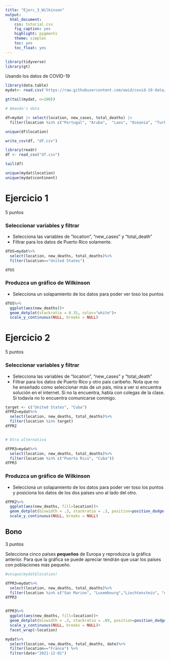 ```yaml
---
title: "Ejerc_3_Wilkinson"
output:
  html_document:
    css: tutorial.css
    fig_caption: yes
    highlight: pygments
    theme: simplex
    toc: yes
    toc_float: yes
---
```


```r
library(tidyverse)
library(gt)
```



Usando los datos de COVID-19

```r
library(data.table)
mydat<- read.csv('https://raw.githubusercontent.com/owid/covid-19-data/master/public/data/owid-covid-data.csv')

gt(tail(mydat, n=100))
```


```r
# Amanda's data

df=mydat |> select(location, new_cases, total_deaths) |> 
  filter(location %in% c("Portugal", "Aruba",  "Laos", "Oceania", "Turkey", "Jamaica"))

unique(df$location)

write_csv(df, "df.csv")

library(readr)
df <- read_csv("df.csv")

tail(df)

```



```r
unique(mydat$location)
unique(mydat$continent)
```



# Ejercicio 1
5 puntos


### Seleccionar variables y filtrar 

 - Selecciona las variables de "location", "new_cases" y "total_death" 
 - Filtrar para los datos de Puerto Rico solamente. 


```r
dfUS=mydat%>%
  select(location, new_deaths, total_deaths)%>%
  filter(location=="United States")

dfUS
```

###  Produzca un gráfico de Wilkinson

 - Selecciona un solapamiento de los datos para poder ver toso los puntos

```r
dfUS%>%
  ggplot(aes(new_deaths))+
  geom_dotplot(stackratio = 0.35, color="white")+
  scale_y_continuous(NULL, breaks = NULL)
```


# Ejercicio 2 
5 puntos


### Seleccionar variables y filtrar 

 - Selecciona las variables de "location", "new_cases" y "total_death" 
 - Filtrar para los datos de Puerto Rico y otro país caribeño. Nota que no he enseñado como seleccionar más de un país, mira a ver si encuentra solución en el internet. Si no la encuentra, habla con colegas de la clase. Si todavía no lo encuentra comunicarse conmigo.       
 
 
 
 
```r

target <- c("United States", "Cuba")
dfPR2=mydat%>%
  select(location, new_deaths, total_deaths)%>%
  filter(location %in% target)
dfPR2


# Otra alternativa

dfPR3=mydat%>%
  select(location, new_deaths, total_deaths)%>%
  filter(location %in% c("Puerto Rico", "Cuba"))
dfPR3


```

###  Produzca un gráfico de Wilkinson

 - Selecciona un solapamiento de los datos para poder ver toso los puntos y posiciona los datos de los dos países uno al lado del otro. 


```r
dfPR2%>%
  ggplot(aes(new_deaths, fill=location))+
  geom_dotplot(binwidth = .3, stackratio = .3, position=position_dodge(width = .7))+
  scale_y_continuous(NULL, breaks = NULL)
```


## Bono  
3 puntos

Selecciona cinco países **pequeños** de Europa y reproduzca la gráfica anterior. Para que la gráfica se puede apreciar tendrán que usar los países con poblaciones más pequeño. 


```r
#unique(mydat$location)

dfPR3=mydat%>%
  select(location, new_deaths, total_deaths)%>%
  filter(location %in% c("San Marino", "Luxembourg","Liechtenstein", "Andorra", "Albania" ))
dfPR3


dfPR3%>%
  ggplot(aes(new_deaths, fill=location))+
  geom_dotplot(binwidth = .3, stackratio = .09, position=position_dodge(width = .7))+
  scale_y_continuous(NULL, breaks = NULL)+
  facet_wrap(~location)
```

```r
mydat%>%
  select(location, new_deaths, total_deaths, date)%>%
  filter(location=="France") %>% 
  filter(date>"2021-12-01")
```


